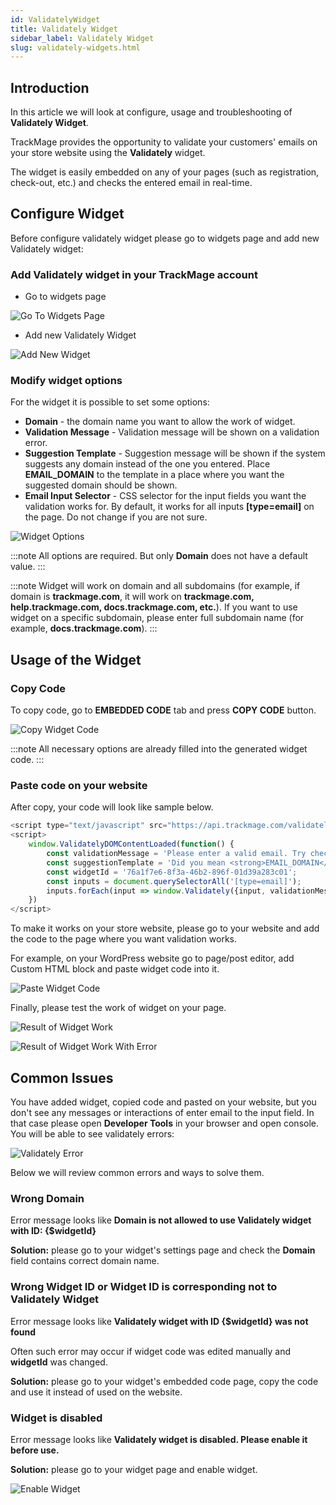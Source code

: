 ```yaml
---
id: ValidatelyWidget
title: Validately Widget
sidebar_label: Validately Widget
slug: validately-widgets.html
---
```


## Introduction

<p>In this article we will look at configure, usage and troubleshooting of <strong>Validately Widget</strong>.</p>
<p>TrackMage provides the opportunity to validate your customers' emails on your store website using the <strong>Validately</strong> widget.</p>
<p>The widget is easily embedded on any of your pages (such as registration, check-out, etc.) and checks the entered email in real-time.</p>

## Configure Widget

<p>Before configure validately widget please go to widgets page and add new Validately widget:</p>

### Add Validately widget in your TrackMage account

- Go to widgets page

![Go To Widgets Page](../../src/img/validately-widget/to-widgets-page.png)

- Add new Validately Widget

![Add New Widget](../../src/img/validately-widget/new-widget.png)

### Modify widget options

For the widget it is possible to set some options:
- **Domain** - the domain name you want to allow the work of widget.
- **Validation Message** - Validation message will be shown on a validation error.
- **Suggestion Template** - Suggestion message will be shown if the system suggests any domain instead of the one you entered. Place **EMAIL_DOMAIN** to the template in a place where you want the suggested domain should be shown.
- **Email Input Selector** - CSS selector for the input fields you want the validation works for. By default, it works for all inputs **[type=email]** on the page. Do not change if you are not sure.

![Widget Options](../../src/img/validately-widget/widget-options.png)

:::note
All options are required. But only **Domain** does not have a default value.
:::

:::note
Widget will work on domain and all subdomains (for example, if domain is **trackmage.com**, it will work on **trackmage.com, help.trackmage.com, docs.trackmage.com, etc.**).
If you want to use widget on a specific subdomain, please enter full subdomain name (for example, **docs.trackmage.com**).
:::

## Usage of the Widget

### Copy Code

To copy code, go to **EMBEDDED CODE** tab and press **COPY CODE** button.

![Copy Widget Code](../../src/img/validately-widget/copy-code.png)

:::note
All necessary options are already filled into the generated widget code.
:::

### Paste code on your website

After copy, your code will look like sample below.

```javascript
<script type="text/javascript" src="https://api.trackmage.com/validately.js"></script>
<script>
    window.ValidatelyDOMContentLoaded(function() {
        const validationMessage = 'Please enter a valid email. Try checking the spelling.';
        const suggestionTemplate = 'Did you mean <strong>EMAIL_DOMAIN</strong>? If not, please ignore this message.';
        const widgetId = '76a1f7e6-8f3a-46b2-896f-01d39a283c01';
        const inputs = document.querySelectorAll('[type=email]');
        inputs.forEach(input => window.Validately({input, validationMessage, suggestionTemplate, widgetId}));
    })
</script>
```

To make it works on your store website, please go to your website and add the code to the page where you want validation works.

For example, on your WordPress website go to page/post editor, add Custom HTML block and paste widget code into it.

![Paste Widget Code](../../src/img/validately-widget/paste-to-wp.png)

Finally, please test the work of widget on your page.

![Result of Widget Work](../../src/img/validately-widget/result-success.png)

![Result of Widget Work With Error](../../src/img/validately-widget/result-with-error.png)

## Common Issues

You have added widget, copied code and pasted on your website, but you don't see any messages or interactions of enter email to the input field.
In that case please open **Developer Tools** in your browser and open console.
You will be able to see validately errors:

![Validately Error](../../src/img/validately-widget/error.png)

Below we will review common errors and ways to solve them.

### Wrong Domain

Error message looks like **Domain is not allowed to use Validately widget with ID: {$widgetId}**

**Solution:** please go to your widget's settings page and check the **Domain** field contains correct domain name.

### Wrong Widget ID or Widget ID is corresponding not to Validately Widget

Error message looks like **Validately widget with ID {$widgetId} was not found**

Often such error may occur if widget code was edited manually and **widgetId** was changed.

**Solution:** please go to your widget's embedded code page, copy the code and use it instead of used on the website.

### Widget is disabled

Error message looks like **Validately widget is disabled. Please enable it before use.**

**Solution:** please go to your widget page and enable widget.

![Enable Widget](../../src/img/validately-widget/enable-widget.png)

